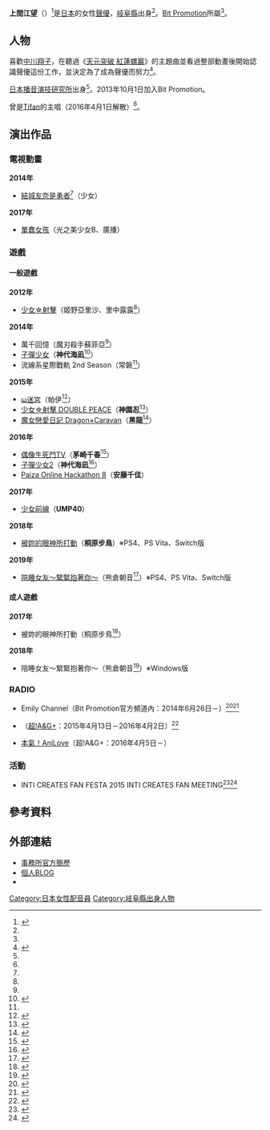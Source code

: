 {{配音員
|姓名 = 上間江望
|類型 = 
|圖片 = 
|圖片尺寸 = 
|圖片簡介 = 
|原名 = 
|外文名 = 上間江望
|外文 = 日文
|羅馬拼音 =
|英文名 = 
|暱稱 = 
|其他藝名 = 
|國籍 =
|民族 =
|籍貫 = 
|出生地= {{JPN}}[[岐阜縣|岐阜縣]]
|生年= 
|生月= 10
|生日= 2
|歿年= 
|歿月= 
|歿日= 
|逝世日期 = 
|逝世地點 = 
|職業 = 
|三圍 = 
|教育程度 = 
|宗教信仰 =
|配偶 = 
|兒女 = 
|父母 = 
|出身地 = 
|出道作 = 
|代表作 = 
|活動時期 = 
|活躍年代 = 
|唱片公司 =
|所屬 = [[Bit_Promotion|Bit Promotion]]
|網站 = 
|相關團體 =
|module= {{Japanese|embed=yes|japanese=上間 江望|kana=うえま えみ|romaji=Uema Emi}}
}}
'''上間江望'''（{{bd||10月2日|catIdx=Uema Emi}}）<ref name="profile">{{Cite web|url=http://bitpro.jp/uema/|title=上間江望のプロフィール|publisher=Bit Promotion|accessdate=2016-09-01|archive-date=2019-04-25|archive-url=https://web.archive.org/web/20190425191844/http://bitpro.jp/uema/|dead-url=no}}</ref>是[[日本|日本]]的女性[[聲優|聲優]]，[[岐阜縣|岐阜縣]]出身<ref name="profile"/>。[[Bit_Promotion|Bit Promotion]]所屬<ref name="profile"/>。

== 人物 ==
喜歡[[中川翔子|中川翔子]]，在聽過《[[天元突破_紅蓮螺巖|天元突破 紅蓮螺巖]]》的主題曲並看過整部動畫後開始認識聲優這份工作，並決定為了成為聲優而努力<ref>{{Cite web|url=http://ddnavi.com/news/284255/a/|title=「上間江望」聲優インタビュー＆撮り下ろしグラビア【聲優圖鑑】|publisher=|work=[[ダ・ヴィンチニュース|ダ・ヴィンチニュース]]|accessdate=2016-09-01|archive-date=2017-07-27|archive-url=https://web.archive.org/web/20170727021726/https://ddnavi.com/news/284255/a/|dead-url=no}}</ref>。

[[日本播音演技研究所|日本播音演技研究所]]出身<ref name="profile"/>。2013年10月1日加入Bit Promotion。

曾是[[Tifan|Tifan]]的主唱（2016年4月1日解散）<ref name="profile" />。

== 演出作品 ==
=== 電視動畫 ===
'''2014年'''
* [[結城友奈是勇者|結城友奈是勇者]]<ref name="profile" />（少女）
'''2017年'''
* [[單蠢女孩|單蠢女孩]]（光之美少女B、廣播）

=== 遊戲 ===
==== 一般遊戲 ====
'''2012年'''
* [[少女☆射擊|少女☆射擊]]（姬野亞里沙、里中露露<ref name="profile" />）
'''2014年'''
* 萬千回憶（魔刃殺手蘇菲亞<ref name="profile" />）
* [[子彈少女|子彈少女]]（'''神代海凪'''<ref>{{Cite web|url=http://www.d3p.co.jp/bulletgirls/#character_minagi|title=CHARACTER|work=バレットガールズ公式サイト|accessdate=2015-02-28|archive-date=2020-09-18|archive-url=https://web.archive.org/web/20200918040206/https://www.d3p.co.jp/bulletgirls/#character_minagi|dead-url=no}}</ref>）
* 流線系星際戰軌 2nd Season（常磐<ref name="profile" />）
'''2015年'''
* [[ω迷宮|ω迷宮]]（帕伊<ref>{{Cite journal|journal=[[電擊PlayStation|電擊PlayStation]]|issue=Vol.596|title=キャラクター|publisher=[[KADOKAWA|KADOKAWA]]|date=2015-08-12}}</ref>）
* [[少女☆射擊_DOUBLE_PEACE|少女☆射擊 DOUBLE PEACE]]（'''神園忍'''<ref>{{Cite web|url=http://www.gamer.ne.jp/news/201508290001/|title=PS4/PS Vita「ぎゃる☆がん だぶるぴーす」収録エピソードや生放送出演などについて神園しのぶ役・上間江望さんにインタビュー！|publisher=Gamer|date=2015-08-29|accessdate=2016-09-01|archive-date=2019-05-10|archive-url=https://web.archive.org/web/20190510135105/https://www.gamer.ne.jp/news/201508290001/|dead-url=no}}</ref>）
* [[魔女戀愛日記|魔女戀愛日記 Dragon×Caravan]]（'''黑龍'''<ref>{{Cite web|work=PS Vita「魔女こいにっき Dragon×Caravan」公式サイト|url=http://www.entergram.co.jp/majokoi/character.html|title=キャラクター|accessdate=2016-05-12|archive-date=2020-02-18|archive-url=https://web.archive.org/web/20200218043703/http://www.entergram.co.jp/majokoi/character.html|dead-url=no}}</ref>）
'''2016年'''
* [[偶像生死鬥TV|偶像生死鬥TV]]（'''茅崎千春'''<ref>{{Cite journal|journal=[[週刊法米通|週刊法米通]]|issue=2016年7月21日號|title=キャラクター|publisher=[[KADOKAWA|KADOKAWA]]|date=2016-07-07}}</ref>）
* [[子彈少女2|子彈少女2]]（'''神代海凪'''<ref>{{Cite web|work=「バレットガールズ2」公式サイト|url=http://www.d3p.co.jp/bulletgirls2/#/character.html|title=character|accessdate=2015-12-24|archive-date=2020-02-14|archive-url=https://web.archive.org/web/20200214044625/https://www.d3p.co.jp/bulletgirls2/#/character.html|dead-url=no}}</ref>）
* [[Paiza_Online_Hackathon_8|Paiza Online Hackathon 8]]（'''安藤千佳'''）
'''2017年'''
* [[少女前線|少女前線]]（'''UMP40'''）
'''2018年'''
* [[被妳的眼神所打動|被妳的眼神所打動]]（'''桐原步鳥'''）※PS4、PS Vita、Switch版
'''2019年'''
* [[陪睡女友～緊緊抱著你～|陪睡女友～緊緊抱著你～]]（熊倉朝音<ref>{{Cite web|url=http://www.entergram.co.jp/soikano/#page|title=角色|work=Vita/Switch遊戲「陪睡女友～緊緊抱著你～」官方網站|accessdate=2018-11-03|archive-date=2018-11-04|archive-url=https://web.archive.org/web/20181104013828/http://www.entergram.co.jp/soikano/#page|dead-url=no}}</ref>）※PS4、PS Vita、Switch版
==== 成人遊戲 ====
'''2017年'''
* 被妳的眼神所打動（桐原步鳥<ref>{{Cite web|work=上間江望 ツイッター|url=https://twitter.com/i/web/status/791999920920154114|title=2017年1月27日発売のPCゲーム『キミの瞳にヒットミー』のOP&EDを担当させていただきます！…|accessdate=2016-12-03|archive-date=2017-01-08|archive-url=https://web.archive.org/web/20170108181817/https://twitter.com/i/web/status/791999920920154114|dead-url=no}}</ref>）
'''2018年'''
* 陪睡女友～緊緊抱著你～（熊倉朝音<ref>{{Cite web|url=http://products.web-giga.com/soikano/character08.html|title=熊倉朝音|website=陪睡女友～緊緊抱著你～官網|accessdate=2018-05-23|archive-date=2020-06-07|archive-url=https://web.archive.org/web/20200607030350/http://products.web-giga.com/soikano/character08.html|dead-url=no}}</ref>）※Windows版

=== RADIO ===
* Emily Channel（Bit Promotion官方頻道內：2014年6月26日－）<ref>{{Cite web|publisher=ビットプロモーションyoutube公式チャンネル|url=https://www.youtube.com/channel/UCop2gy4ocHsjgLzDsIIY7NQ/feed|title=Bit Promotion Channel - YouTube|accessdate=2015-08-07|archive-date=2016-10-09|archive-url=https://web.archive.org/web/20161009172805/https://www.youtube.com/channel/UCop2gy4ocHsjgLzDsIIY7NQ/feed|dead-url=no}}</ref><ref>{{Cite web|publisher=ビットプロモーションニコニコ動画公式チャンネル|url=http://ch.nicovideo.jp/bitpromotion|title=ビットプロモーションチャンネル - ニコニコチャンネル:ゲーム|accessdate=2015-08-07|archive-url=https://web.archive.org/web/20150811004306/http://ch.nicovideo.jp/bitpromotion|archive-date=2015-08-11|dead-url=yes}}</ref>
* {{lang|ja|はりけ〜んず前田と上間江望の『がむちゃら！』}}（[[超!A&G+|超!A&G+]]：2015年4月13日－2016年4月2日）<ref>{{Cite web|publisher=文化放送 超！A&G|url=http://www.joqr.co.jp/gamucha|title=はりけ～んず前田と上間江望の『がむちゃら！』|accessdate=2015-08-07|archive-date=2020-09-29|archive-url=https://web.archive.org/web/20200929110153/http://www.joqr.co.jp/gamucha/|dead-url=no}}</ref>
* [[本氣！AniLove|本氣！AniLove]]（超!A&G+：2016年4月5日－）

=== 活動 ===
* INTI CREATES FAN FESTA 2015 INTI CREATES FAN MEETING<ref>{{Cite web|publisher=4Gamer.net|url=http://www.4gamer.net/games/249/G024999/20150209058/|title=「INTI CREATES FAN FESTA 2015」，第1部に登場するゲスト声優を発表 - 4Gamer.net|accessdate=2015-03-11|archive-date=2018-09-21|archive-url=https://web.archive.org/web/20180921153405/https://www.4gamer.net/games/249/G024999/20150209058/|dead-url=no}}</ref><ref>{{Cite web|publisher=インティ・クリエイツ|url=http://dns1.inti.co.jp/fanfesta2015/|title=INTI CREATES OFFICIAL WEB SITE|accessdate=2015-03-11|archive-date=2016-04-04|archive-url=https://web.archive.org/web/20160404190803/http://dns1.inti.co.jp/fanfesta2015/|dead-url=no}}</ref>

== 參考資料 ==
{{Reflist|2}}

== 外部連結 ==
* [http://object-co.jp/cast/kohara.html 事務所官方簡歷]{{Wayback|url=http://object-co.jp/cast/kohara.html |date=20200204052300 }}{{ja icon}}
* [http://ameblo.jp/emiu-n/ 個人BLOG]{{Wayback|url=http://ameblo.jp/emiu-n/ |date=20190426043539 }}{{ja icon}}
* {{Twitter|uemaemi}}{{ja icon}}

{{DEFAULTSORT:Uema Emi}}
[[Category:日本女性配音員|Category:日本女性配音員]]
[[Category:岐阜縣出身人物|Category:岐阜縣出身人物]]